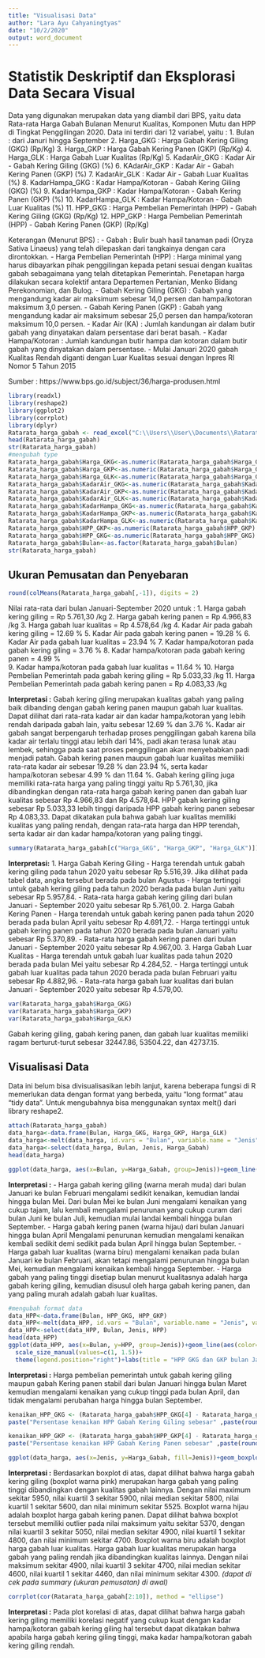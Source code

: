 ```yaml
---
title: "Visualisasi Data"
author: "Lara Ayu Cahyaningtyas"
date: "10/2/2020"
output: word_document
---
```


# Statistik Deskriptif dan Eksplorasi Data Secara Visual

Data yang digunakan merupakan data yang diambil dari BPS, yaitu data Rata-rata Harga Gabah Bulanan Menurut Kualitas, Komponen Mutu dan HPP di Tingkat Penggilingan 2020. Data ini terdiri dari 12 variabel, yaitu :
  1. Bulan : dari Januri hingga September
  2. Harga_GKG : Harga Gabah Kering Giling (GKG) (Rp/Kg)
  3. Harga_GKP : Harga Gabah Kering Panen (GKP) (Rp/Kg)
  4. Harga_GLK : Harga Gabah Luar Kualitas (Rp/Kg)
  5. KadarAir_GKG : Kadar Air - Gabah Kering Giling (GKG) (%)
  6. KAdarAir_GKP : Kadar Air - Gabah Kering Panen (GKP) (%)
  7. KadarAir_GLK : Kadar Air - Gabah Luar Kualitas (%)
  8. KadarHampa_GKG : Kadar Hampa/Kotoran - Gabah Kering Giling (GKG) (%)
  9. KadarHampa_GKP : Kadar Hampa/Kotoran - Gabah Kering Panen (GKP) (%)
  10. KadarHampa_GLK : Kadar Hampa/Kotoran - Gabah Luar Kualitas (%)
  11. HPP_GKG : Harga Pembelian Pemerintah (HPP) - Gabah Kering Giling (GKG) (Rp/Kg)
  12. HPP_GKP : Harga Pembelian Pemerintah (HPP) - Gabah Kering Panen (GKP) (Rp/Kg)

Keterangan (Menurut BPS) :
  - Gabah : Bulir buah hasil tanaman padi (Oryza Sativa Linaeus) yang telah dilepaskan dari tangkainya dengan cara dirontokkan.
  - Harga Pembelian Pemerintah (HPP) : Harga minimal yang harus dibayarkan pihak penggilingan kepada petani sesuai dengan kualitas gabah sebagaimana yang telah ditetapkan Pemerintah. Penetapan harga dilakukan secara kolektif antara Departemen Pertanian, Menko Bidang Perekonomian, dan Bulog. 
  - Gabah Kering Giling (GKG) : Gabah yang mengandung kadar air maksimum sebesar 14,0 persen dan hampa/kotoran maksimum 3,0 persen.
  - Gabah Kering Panen (GKP) : Gabah yang mengandung kadar air maksimum sebesar 25,0 persen dan hampa/kotoran maksimum 10,0 persen.
  - Kadar Air (KA) : Jumlah kandungan air dalam butir gabah yang dinyatakan dalam persentase dari berat basah.
  - Kadar Hampa/Kotoran : Jumlah kandungan butir hampa dan kotoran dalam butir gabah yang dinyatakan dalam persentase. 
  - Mulai Januari 2020 gabah Kualitas Rendah diganti dengan Luar Kualitas sesuai dengan Inpres RI Nomor 5 Tahun 2015

Sumber : https://www.bps.go.id/subject/36/harga-produsen.html


```r
library(readxl)
library(reshape2)
library(ggplot2)
library(corrplot)
library(dplyr)
Ratarata_harga_gabah <- read_excel("C:\\Users\\User\\Documents\\Ratarata_harga_gabah.xlsx")
head(Ratarata_harga_gabah)
str(Ratarata_harga_gabah)
#mengubah type
Ratarata_harga_gabah$Harga_GKG<-as.numeric(Ratarata_harga_gabah$Harga_GKG)
Ratarata_harga_gabah$Harga_GKP<-as.numeric(Ratarata_harga_gabah$Harga_GKP)
Ratarata_harga_gabah$Harga_GLK<-as.numeric(Ratarata_harga_gabah$Harga_GLK)
Ratarata_harga_gabah$KadarAir_GKG<-as.numeric(Ratarata_harga_gabah$KadarAir_GKG)
Ratarata_harga_gabah$KadarAir_GKP<-as.numeric(Ratarata_harga_gabah$KadarAir_GKP)
Ratarata_harga_gabah$KadarAir_GLK<-as.numeric(Ratarata_harga_gabah$KadarAir_GLK)
Ratarata_harga_gabah$KadarHampa_GKG<-as.numeric(Ratarata_harga_gabah$KadarHampa_GKG)
Ratarata_harga_gabah$KadarHampa_GKP<-as.numeric(Ratarata_harga_gabah$KadarHampa_GKP)
Ratarata_harga_gabah$KadarHampa_GLK<-as.numeric(Ratarata_harga_gabah$KadarHampa_GLK)
Ratarata_harga_gabah$HPP_GKP<-as.numeric(Ratarata_harga_gabah$HPP_GKP)
Ratarata_harga_gabah$HPP_GKG<-as.numeric(Ratarata_harga_gabah$HPP_GKG)
Ratarata_harga_gabah$Bulan<-as.factor(Ratarata_harga_gabah$Bulan)
str(Ratarata_harga_gabah)
```



## Ukuran Pemusatan dan Penyebaran

```r
round(colMeans(Ratarata_harga_gabah[,-1]), digits = 2)
```
Nilai rata-rata dari bulan Januari-September 2020 untuk :
  1. Harga gabah kering giling = Rp 5.761,30 /kg
  2. Harga gabah kering panen = Rp 4.966,83 /kg
  3. Harga gabah luar kualitas = Rp 4.578,64 /kg
  4. Kadar Air pada gabah kering giling =  12.69 %
  5. Kadar Air pada gabah kering panen = 19.28 % 
  6. Kadar Air pada gabah luar kualitas = 23.94 % 
  7. Kadar hampa/kotoran pada gabah kering giling = 3.76 % 
  8. Kadar hampa/kotoran pada gabah kering panen = 4.99 %  
  9. Kadar hampa/kotoran pada gabah luar kualitas = 11.64 % 
  10. Harga Pembelian Pemerintah pada gabah kering giling = Rp 5.033,33 /kg
  11. Harga Pembelian Pemerintah pada gabah kering panen = Rp 4.083,33 /kg

**Interpretasi :**
Gabah kering giling merupakan kualitas gabah yang paling baik dibanding dengan gabah kering panen maupun gabah luar kualitas. Dapat dilihat dari rata-rata kadar air dan kadar hampa/kotoran yang lebih rendah daripada gabah lain, yaitu sebesar 12.69 % dan 3.76 %. Kadar air gabah sangat berpengaruh terhadap proses penggilingan gabah karena bila kadar air terlalu tinggi atau lebih dari 14%, padi akan terasa lunak atau lembek, sehingga pada saat proses penggilingan akan menyebabkan padi menjadi patah. Gabah kering panen maupun gabah luar kualitas memiliki rata-rata kadar air sebesar 19.28 % dan 23.94 %, serta kadar hampa/kotoran sebesar 4.99 % dan 11.64 %.  Gabah kering giling juga memiliki rata-rata harga yang paling tinggi yaitu Rp 5.761,30, jika dibandingkan dengan rata-rata harga gabah kering panen dan gabah luar kualitas sebesar Rp 4.966,83 dan Rp 4.578,64. HPP gabah kering giling sebesar Rp 5.033,33 lebih tinggi daripada HPP gabah kering panen sebesar Rp 4.083,33. Dapat dikatakan pula bahwa gabah luar kualitas memiliki kualitas yang paling rendah, dengan rata-rata harga dan HPP terendah, serta kadar air dan kadar hampa/kotoran yang paling tinggi.

```r
summary(Ratarata_harga_gabah[c("Harga_GKG", "Harga_GKP", "Harga_GLK")])
```
**Interpretasi:**
1. Harga Gabah Kering Giling
   - Harga terendah untuk gabah kering giling pada tahun 2020 yaitu sebesar Rp 5.516,39. Jika dilihat pada tabel data, angka tersebut berada pada bulan Agustus 
   - Harga tertinggi untuk gabah kering giling pada tahun 2020 berada pada bulan Juni yaitu sebesar Rp 5.957,84.
   - Rata-rata harga gabah kering giling dari bulan Januari - September 2020 yaitu sebesar Rp 5.761,00.
2. Harga Gabah Kering Panen
   - Harga terendah untuk gabah kering panen pada tahun 2020 berada pada bulan April yaitu sebesar Rp 4.691,72.
   - Harga tertinggi untuk gabah kering panen pada tahun 2020 berada pada bulan Januari yaitu sebesar Rp 5.370,89.
   - Rata-rata harga gabah kering panen dari bulan Januari - September 2020 yaitu sebesar Rp 4.967,00.
3. Harga Gabah Luar Kualitas
   - Harga terendah untuk gabah luar kualitas pada tahun 2020 berada pada bulan Mei yaitu sebesar Rp 4.284,52.
   - Harga tertinggi untuk gabah luar kualitas pada tahun 2020 berada pada bulan Februari yaitu sebesar Rp 4.882,96.
   - Rata-rata harga gabah luar kualitas dari bulan Januari - September 2020 yaitu sebesar Rp 4.579,00.

```r
var(Ratarata_harga_gabah$Harga_GKG)
var(Ratarata_harga_gabah$Harga_GKP)
var(Ratarata_harga_gabah$Harga_GLK)
```
Gabah kering giling, gabah kering panen, dan gabah luar kualitas memiliki ragam berturut-turut sebesar 32447.86, 53504.22, dan 42737.15.




## Visualisasi Data
Data ini belum bisa divisualisasikan lebih lanjut, karena beberapa fungsi di R memerlukan data dengan format yang berbeda, yaitu “long format” atau “tidy data”. Untuk mengubahnya bisa menggunakan syntax melt() dari library reshape2.
```r
attach(Ratarata_harga_gabah)
data_harga<-data.frame(Bulan, Harga_GKG, Harga_GKP, Harga_GLK)
data_harga<-melt(data_harga, id.vars = "Bulan", variable.name = "Jenis", value.name = "Harga_Gabah")
data_harga<-select(data_harga, Bulan, Jenis, Harga_Gabah)
head(data_harga)

ggplot(data_harga, aes(x=Bulan, y=Harga_Gabah, group=Jenis))+geom_line(aes(linetype=Jenis, color=Jenis))+geom_point(aes(color=Jenis))+theme(legend.position = "right")+labs(title = "Harga Gabah bulan Januari-September 2020", x="Bulan ke-", y="harga (Rp/kg)")+scale_y_continuous(breaks = seq(4200, 6050, 100))

```

**Interpretasi :**
  - Harga gabah kering giling (warna merah muda) dari bulan Januari ke bulan Februari mengalami sedikit kenaikan, kemudian landai hingga bulan Mei. Dari bulan Mei ke bulan Juni mengalami kenaikan yang cukup tajam, lalu kembali mengalami penurunan yang cukup curam dari bulan Juni ke bulan Juli, kemudian mulai landai kembali hingga bulan September.
  - Harga gabah kering panen (warna hijau) dari bulan Januari hingga bulan April Mengalami penurunan kemudian mengalami kenaikan kembali sedikit demi sedikit pada bulan April hingga bulan September.
  - Harga gabah luar kualitas (warna biru) mengalami kenaikan pada bulan Januari ke bulan Februari, akan tetapi mengalami penurunan hingga bulan Mei, kemudian mengalami kenaikan kembali hingga September.
  - Harga gabah yang paling tinggi disetiap bulan menurut kualitasnya adalah harga gabah kering giling, kemudian disusul oleh harga gabah kering panen, dan yang paling murah adalah gabah luar kualitas. 
  
```r
#mengubah format data
data_HPP<-data.frame(Bulan, HPP_GKG, HPP_GKP)
data_HPP<-melt(data_HPP, id.vars = "Bulan", variable.name = "Jenis", value.name = "HPP")
data_HPP<-select(data_HPP, Bulan, Jenis, HPP)
head(data_HPP)
ggplot(data_HPP, aes(x=Bulan, y=HPP, group=Jenis))+geom_line(aes(color=Jenis, size=Jenis))+geom_point()+scale_color_manual(values=c('#999999','#E69F00'))+
  scale_size_manual(values=c(1, 1.5))+
  theme(legend.position="right")+labs(title = "HPP GKG dan GKP bulan Januari-September 2020", x="Bulan ke-", y="Harga Pembelian Pemerintah (Rp/kg)")+scale_y_continuous(breaks = seq(3600, 5400, 100))
```

**Interpretasi :**
Harga pembelian pemerintah untuk gabah kering giling maupun gabah Kering panen stabil dari bulan Januari hingga bulan Maret kemudian mengalami kenaikan yang cukup tinggi pada bulan April, dan tidak mengalami perubahan harga hingga bulan September.
```r
kenaikan_HPP_GKG <- (Ratarata_harga_gabah$HPP_GKG[4] - Ratarata_harga_gabah$HPP_GKG[3]) / Ratarata_harga_gabah$HPP_GKG[3] * 100
paste("Persentase kenaikan HPP Gabah Kering Giling sebesar" ,paste(round(kenaikan_HPP_GKG, digits = 2), "%", sep=" "), sep = " ")

kenaikan_HPP_GKP <- (Ratarata_harga_gabah$HPP_GKP[4] - Ratarata_harga_gabah$HPP_GKP[3]) / Ratarata_harga_gabah$HPP_GKP[3] * 100
paste("Persentase kenaikan HPP Gabah Kering Panen sebesar" ,paste(round(kenaikan_HPP_GKP, digits = 2), "%", sep=" "), sep = " ")
```

```r
ggplot(data_harga, aes(x=Jenis, y=Harga_Gabah, fill=Jenis))+geom_boxplot()+labs(title = "Box Plot Harga Gabah Berdasarkan Jenis")+scale_y_continuous(breaks = seq(4200, 6050, 100))

```

**Interpretasi :**
Berdasarkan boxplot di atas, dapat dilihat bahwa harga gabah kering giling (boxplot warna pink) merupakan harga gabah yang paling tinggi dibandingkan dengan kualitas gabah lainnya. Dengan nilai maximum sekitar 5950, nilai kuartil 3 sekitar 5900, nilai median sekitar 5800, nilai kuartil 1 sekitar 5600, dan nilai minimum sekitar 5525.
Boxplot warna hijau adalah boxplot harga gabah kering panen. Dapat dilihat bahwa boxplot tersebut memiliki outlier pada nilai maksimum yaitu sekitar 5370, dengan nilai kuartil 3 sekitar 5050, nilai median sekitar 4900, nilai kuartil 1 sekitar 4800, dan nilai minimum sekitar 4700.
Boxplot warna biru adalah boxplot harga gabah luar kualitas. Harga gabah luar kualitas merupakan harga gabah yang paling rendah jika dibandingkan kualitas lainnya. Dengan nilai maksimum sekitar 4900, nilai kuartil 3 sekitar 4700, nilai median sekitar 4600, nilai kuartil 1 sekitar 4460, dan nilai minimum sekitar 4300.
_(dapat di cek pada summary (ukuran pemusatan) di awal)_

```r
corrplot(cor(Ratarata_harga_gabah[2:10]), method = "ellipse")
```

**Interpretasi :**
Pada plot korelasi di atas, dapat dilihat bahwa harga gabah kering giling memiliki korelasi negatif yang cukup kuat dengan kadar hampa/kotoran gabah kering giling hal tersebut dapat dikatakan bahwa apabila harga gabah kering giling tinggi, maka kadar hampa/kotoran gabah kering giling rendah.














